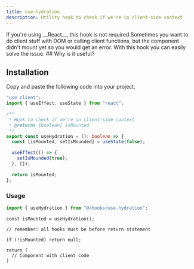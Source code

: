 ```yaml
---
title: use-hydration
description: Utility hook to check if we're in client-side context
---
```


<Alert variant="info">
If you're using __React__, this hook is not required
</Alert>
Sometimes you want to do client stuff with DOM or calling client functions, but the component didn't mount yet so you would get an error. With this hook you can easily solve the issue. 
## Why is it useful?

## Installation

Copy and paste the following code into your project.
```typescript title="use-hydration.ts"
"use client";
import { useEffect, useState } from "react";

/**
 * Hook to check if we're in client-side context
 * @returns {boolean} isMounted
 */
export const useHydration = (): boolean => {
  const [isMounted, setIsMounded] = useState(false);

  useEffect(() => {
    setIsMounded(true);
  }, []);

  return isMounted;
};
```

### Usage

```typescript
import { useHydration } from "@/hooks/use-hydration";
```
```tsx
const isMounted = useHydration();

// remember: all hooks must be before return statement

if (!isMounted) return null;

return (
  // Component with client code
)

```